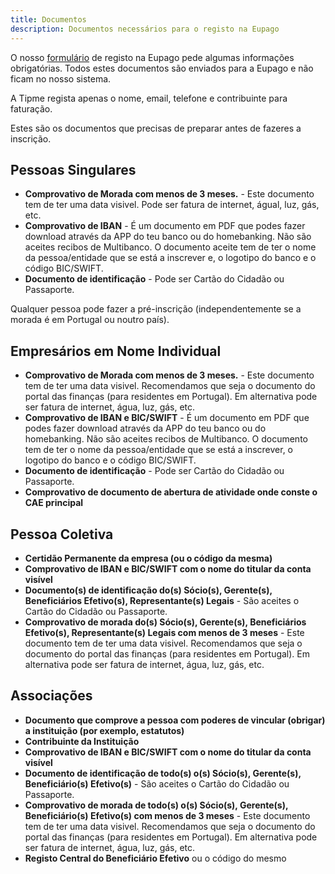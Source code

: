 ```yaml
---
title: Documentos
description: Documentos necessários para o registo na Eupago
---
```


O nosso [formulário](https://my.tipme.to/pt/metodos-pagamento/registo-eupago) de registo na Eupago pede algumas informações obrigatórias. Todos estes documentos são enviados para a Eupago e não ficam no nosso sistema.

A Tipme regista apenas o nome, email, telefone e contribuinte para faturação.

Estes são os documentos que precisas de preparar antes de fazeres a inscrição.

## Pessoas Singulares

- **Comprovativo de Morada com menos de 3 meses.** - Este documento tem de ter uma data visivel. Pode ser fatura de internet, águal, luz, gás, etc.
- **Comprovativo de IBAN** - É um documento em PDF que podes fazer download através da APP do teu banco ou do homebanking. Não são aceites recibos de Multibanco. O documento aceite tem de ter o nome da pessoa/entidade que se está a inscrever e, o logotipo do banco e o código BIC/SWIFT.
- **Documento de identificação** - Pode ser Cartão do Cidadão ou Passaporte.

Qualquer pessoa pode fazer a pré-inscrição (independentemente se a morada é em Portugal ou noutro país).

## Empresários em Nome Individual

- **Comprovativo de Morada com menos de 3 meses.** - Este documento tem de ter uma data visivel. Recomendamos que seja o documento do portal das finanças (para residentes em Portugal). Em alternativa pode ser fatura de internet, água, luz, gás, etc.
- **Comprovativo de IBAN e BIC/SWIFT** - É um documento em PDF que podes fazer download através da APP do teu banco ou do homebanking. Não são aceites recibos de Multibanco. O documento  tem de ter o nome da pessoa/entidade que se está a inscrever, o logotipo do banco e o código BIC/SWIFT.
- **Documento de identificação** - Pode ser Cartão do Cidadão ou Passaporte.
- **Comprovativo de documento de abertura de atividade onde conste o CAE principal**

## Pessoa Coletiva

- **Certidão Permanente da empresa (ou o código da mesma)**
- **Comprovativo de IBAN e BIC/SWIFT com o nome do titular da conta visível**
- **Documento(s) de identificação do(s) Sócio(s), Gerente(s), Beneficiários Efetivo(s), Representante(s) Legais** - São aceites o Cartão do Cidadão ou Passaporte.
- **Comprovativo de morada do(s) Sócio(s), Gerente(s), Beneficiários Efetivo(s), Representante(s) Legais com menos de 3 meses** - Este documento tem de ter uma data visivel. Recomendamos que seja o documento do portal das finanças (para residentes em Portugal). Em alternativa pode ser fatura de internet, água, luz, gás, etc.


## Associações

- **Documento que comprove a pessoa com poderes de vincular (obrigar) a instituição (por exemplo, estatutos)**
- **Contribuinte da Instituição**
- **Comprovativo de IBAN e BIC/SWIFT com o nome do titular da conta visível**
- **Documento de identificação de todo(s) o(s) Sócio(s), Gerente(s), Beneficiário(s) Efetivo(s)** - São aceites o Cartão do Cidadão ou Passaporte.
- **Comprovativo de morada de todo(s) o(s) Sócio(s), Gerente(s), Beneficiário(s) Efetivo(s) com menos de 3 meses** - Este documento tem de ter uma data visivel. Recomendamos que seja o documento do portal das finanças (para residentes em Portugal). Em alternativa pode ser fatura de internet, água, luz, gás, etc.
- **Registo Central do Beneficiário Efetivo** ou o código do mesmo
